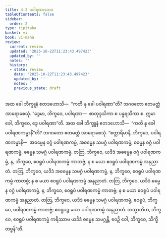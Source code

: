 ```yaml
---
title: 4.2 ပဝါရဏာဘေဒ
tableOfContents: false
sidebar:
  order: 2
type: tipitaka
basket: vi
book: vi-maha
review:
  current: review
  updated: '2025-10-22T11:23:43.497423'
  updated_by: ''
  notes: ''
  history:
  - state: review
    date: '2025-10-22T11:23:43.497423'
    updated_by: ''
    notes: ''
    previous_state: draft
---
```



<ReviewStatus review={frontmatter.review} showDetails={true} />

<HypothesisAnnotation frontmatter={frontmatter} />

<DynamicBreadcrumb />

<Division number="212" book="vi-maha" e="ch" v="3" p="224">

<Paragraph number="963" book="vi-maha">
အထ ခေါ ဘိက္ခူနံ ဧတဒဟောသိ—  “ကတိ နု ခေါ ပဝါရဏာ”တိ? ဘဂဝတော ဧတမတ္ထံ အာရောစေသုံ. “ဒွေမာ, ဘိက္ခဝေ, ပဝါရဏာ—  စာတုဒ္ဒသိကာ စ ပန္နရသိကာ စ. ဣမာ ခေါ, ဘိက္ခဝေ, ဒွေ ပဝါရဏာ”တိ.
</Paragraph>

<Paragraph number="964" book="vi-maha">
အထ ခေါ ဘိက္ခူနံ ဧတဒဟောသိ—  “ကတိ နု ခေါ ပဝါရဏကမ္မာနီ”တိ? ဘဂဝတော ဧတမတ္ထံ အာရောစေသုံ. “စတ္တာရိမာနိ, ဘိက္ခဝေ, ပဝါရဏကမ္မာနိ—  အဓမ္မေန ဝဂ္ဂံ ပဝါရဏကမ္မံ, အဓမ္မေန သမဂ္ဂံ ပဝါရဏကမ္မံ, ဓမ္မေန ဝဂ္ဂံ ပဝါရဏကမ္မံ, ဓမ္မေန သမဂ္ဂံ ပဝါရဏကမ္မံ. တတြ, ဘိက္ခဝေ, ယဒိဒံ အဓမ္မေန ဝဂ္ဂံ ပဝါရဏကမ္မံ, န, ဘိက္ခဝေ, ဧဝရူပံ ပဝါရဏကမ္မံ ကာတဗ္ဗံ; န စ မယာ ဧဝရူပံ ပဝါရဏကမ္မံ အနုညာတံ. တတြ, ဘိက္ခဝေ, ယဒိဒံ အဓမ္မေန သမဂ္ဂံ ပဝါရဏကမ္မံ, န, ဘိက္ခဝေ, ဧဝရူပံ ပဝါရဏကမ္မံ ကာတဗ္ဗံ; န စ မယာ ဧဝရူပံ ပဝါရဏကမ္မံ အနုညာတံ. တတြ, ဘိက္ခဝေ, ယဒိဒံ ဓမ္မေန ဝဂ္ဂံ ပဝါရဏကမ္မံ, န, ဘိက္ခဝေ, ဧဝရူပံ ပဝါရဏကမ္မံ ကာတဗ္ဗံ; န စ မယာ ဧဝရူပံ ပဝါရဏကမ္မံ အနုညာတံ. တတြ, ဘိက္ခဝေ, ယဒိဒံ ဓမ္မေန သမဂ္ဂံ ပဝါရဏကမ္မံ, ဧဝရူပံ, ဘိက္ခဝေ, ပဝါရဏကမ္မံ ကာတဗ္ဗံ; ဧဝရူပဉ္စ မယာ ပဝါရဏကမ္မံ အနုညာတံ. တသ္မာတိဟ, ဘိက္ခဝေ, ဧဝရူပံ ပဝါရဏကမ္မံ ကရိဿာမ ယဒိဒံ ဓမ္မေန သမဂ္ဂန္တိ, ဧဝဉှိ ဝေါ, ဘိက္ခဝေ, သိက္ခိတဗ္ဗန်”တိ.
</Paragraph>
</Division>